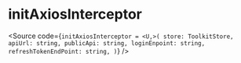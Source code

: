 
<Meta title="api/initAxiosInterceptor" />

# initAxiosInterceptor

<Source code={`
  initAxiosInterceptor = <U,>(
    store: ToolkitStore,
    apiUrl: string,
    publicApi: string,
    loginEnpoint: string,
    refreshTokenEndPoint: string,
  )
`} />
